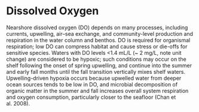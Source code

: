 # Dissolved Oxygen

Nearshore dissolved oxygen (DO) depends on many processes, including currents, upwelling, air–sea exchange, and community-level production and respiration in the water column and benthos. DO is required for organismal respiration; low DO can compress habitat and cause stress or die-offs for sensitive species. Waters with DO levels <1.4 mL/L (~ 2 mg/L, note unit change) are considered to be hypoxic; such conditions may occur on the shelf following the onset of spring upwelling, and continue into the summer and early fall months until the fall transition vertically mixes shelf waters. Upwelling-driven hypoxia occurs because upwelled water from deeper ocean sources tends to be low in DO, and microbial decomposition of organic matter in the summer and fall increases overall system respiration and oxygen consumption, particularly closer to the seafloor (Chan et al. 2008). 
